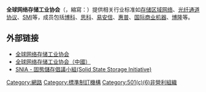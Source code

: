 '''全球网络存储工业协会'''（{{lang-en|'''Storage Networking Industry Association'''}}，縮寫：{{lang|en|SNIA}}）提供相关行业标准如[[存储区域网络|存储区域网络]]、[[光纤通道协议|光纤通道协议]]、[[SMI|SMI]]等，成员包括[[博科|博科]]、[[思科|思科]]、[[EMC|易安信]]、[[惠普|惠普]]、[[国际商业机器|国际商业机器]]、[[博隆|博隆]]等。

==外部链接==
*[https://www.snia.org 全球网络存储工业协会] {{Wayback|url=https://www.snia.org/ |date=20220530233741 }}
*[https://web.archive.org/web/20171028050116/http://www.sniachina.org/ 全球网络存储工业协会（中國）]
*[https://web.archive.org/web/20130703134508/http://www.snia.org/forums/sssi SNIA - 固態儲存倡議小組(Solid State Storage Initiative)]

[[Category:網路|Category:網路]]
[[Category:標準制訂機構|Category:標準制訂機構]]
[[Category:501(c)(6)非營利組織|Category:501(c)(6)非營利組織]]